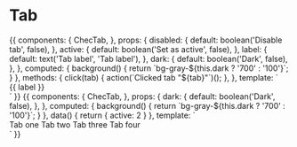 
<Meta title="Components/Tabs" component={ChecTab} />

# Tab

<Props of={ChecTab} />

<Preview>
  <Story name="Default">
    {{
      components: {
        ChecTab,
      },
      props: {
        disabled: {
          default: boolean('Disable tab', false),
        },
        active: {
          default: boolean('Set as active', false),
        },
        label: {
          default: text('Tab label', 'Tab label'),
        },
        dark: {
          default: boolean('Dark', false),
        },
      },
      computed: {
        background() {
          return `bg-gray-${this.dark ? '700' : '100'}`;
        }
      },
      methods: {
        click(tab) {
          action(`Clicked tab "${tab}"`)();
        },
      },
      template: `
        <div class="mt-4 flex justify-center font-lato mx-auto max-w-lg py-6" :class="background">
          <ChecTab
            :disabled="disabled"
            :active="active"
            :dark="dark"
            @click="click('Tab clicked')""
          >
            {{ label }}
          </ChecTab>
        </div>`
    }}
  </Story>
</Preview>

<Preview>
  <Story name="Group">
    {{
      components: {
        ChecTab,
      },
      props: {
        dark: {
          default: boolean('Dark', false),
        },
      },
      computed: {
        background() {
          return `bg-gray-${this.dark ? '700' : '100'}`;
        }
      },
      data() {
        return { active: 2 }
      },
      template: `
        <div class="flex justify-center font-lato mx-auto p-16" :class="background">
          <ChecTab @click="active = 1" :dark="dark" :active="active === 1">Tab one</ChecTab>
          <ChecTab @click="active = 2" :dark="dark" :active="active === 2">Tab two</ChecTab>
          <ChecTab @click="active = 3" :dark="dark" disabled :active="active === 3">Tab three</ChecTab>
          <ChecTab @click="active = 4" :dark="dark" :active="active === 4">Tab four</ChecTab>
        </div>`
    }}
  </Story>
</Preview>
